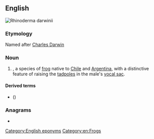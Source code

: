 ==English==
[[File:Rhinoderma darwinii.jpg|thumb|Rhinoderma darwinii]]
{{wikipedia}}
{{wikispecies|Rhinoderma darwinii}}

===Etymology===
Named after [[w:Charles Darwin|Charles Darwin]]

===Noun===
{{en-noun|head=[[Darwin]]'s [[frog]]}}

# {{taxlink|Rhinoderma darwinii|species|noshow=1}}, a species of [[frog]] native to [[Chile]] and [[Argentina]], with a distinctive feature of raising the [[tadpoles]] in the male's [[vocal sac]].

====Derived terms====
* {{vern|Chile Darwin's frog}} ({{taxlink|Rhinoderma rufum|species|noshow=1}})

===Anagrams===
* {{anagrams|en|forwardings}}

[[Category:English eponyms]]
[[Category:en:Frogs]]